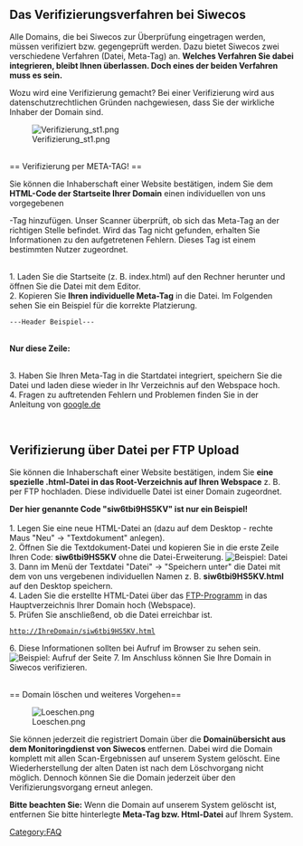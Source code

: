 == Das Verifizierungsverfahren bei Siwecos ==


Alle Domains, die bei Siwecos zur Überprüfung eingetragen werden, müssen verifiziert bzw. gegengeprüft werden. Dazu bietet Siwecos zwei verschiedene Verfahren (Datei, Meta-Tag) an. '''Welches Verfahren Sie dabei integrieren, bleibt Ihnen überlassen. Doch eines der beiden Verfahren muss es sein.'''

Wozu wird eine Verifizierung gemacht? Bei einer Verifizierung wird aus datenschutzrechtlichen Gründen nachgewiesen, dass Sie der wirkliche Inhaber der Domain sind.

[[File:Verifizierung_st1.png]]

<br />
== Verifizierung per META-TAG! ==

Sie können die Inhaberschaft einer Website bestätigen, indem Sie dem '''HTML-Code der Startseite Ihrer Domain''' einen individuellen von uns vorgegebenen <meta>-Tag hinzufügen. Unser Scanner überprüft, ob sich das Meta-Tag an der richtigen Stelle befindet. Wird das Tag nicht gefunden, erhalten Sie Informationen zu den aufgetretenen Fehlern. Dieses Tag ist einem bestimmten Nutzer zugeordnet.

<br />
1. Laden Sie die Startseite (z. B. index.html) auf den Rechner herunter und öffnen Sie die Datei mit dem Editor.<br />
2. Kopieren Sie '''Ihren individuelle Meta-Tag''' in die Datei. Im Folgenden sehen Sie ein Beispiel für die korrekte Platzierung.

 ---Header Beispiel---
 <HTML>
 <HEAD>
 <TITLE>Mein Titel</TITLE><br />
 '''Nur diese Zeile:''' <meta name="siwecostoken" content="Ihr eigener Code/ Token" />
 </HEAD>
 <BODY>

<br />
3. Haben Sie Ihren Meta-Tag in die Startdatei integriert, speichern Sie die Datei und laden diese wieder in Ihr Verzeichnis auf den Webspace hoch.<br />
4. Fragen zu auftretenden Fehlern und Problemen finden Sie in der Anleitung von [https://support.google.com/webmasters/answer/35179?hl=de google.de]


<br />

== Verifizierung über Datei per FTP Upload ==

Sie können die Inhaberschaft einer Website bestätigen, indem Sie '''eine spezielle .html-Datei in das Root-Verzeichnis auf Ihren Webspace''' z. B. per FTP hochladen. Diese individuelle Datei ist einer Domain zugeordnet.

'''Der hier genannte Code "siw6tbi9HS5KV" ist nur ein Beispiel!'''
<br /><br />
1. Legen Sie eine neue HTML-Datei an (dazu auf dem Desktop - rechte Maus "Neu" -> "Textdokument" anlegen).<br />
2. Öffnen Sie die Textdokument-Datei und kopieren Sie in die erste Zeile Ihren Code: '''siw6tbi9HS5KV''' ohne die Datei-Erweiterung.
[[File:Gedit-datei.png|none|Beispiel: Datei]]
3. Dann im Menü der Textdatei "Datei" -> "Speichern unter" die Datei mit dem von uns vergebenen individuellen Namen z. B. '''siw6tbi9HS5KV.html''' auf den Desktop speichern.<br />
4. Laden Sie die erstellte HTML-Datei über das [https://de.wikipedia.org/wiki/FileZilla FTP-Programm] in das Hauptverzeichnis Ihrer Domain hoch (Webspace).<br />
5. Prüfen Sie anschließend, ob die Datei erreichbar ist.
 http://IhreDomain/siw6tbi9HS5KV.html
6. Diese Informationen sollten bei Aufruf im Browser zu sehen sein.
[[File:Html_file.png|none|Beispiel: Aufruf der Seite ]]
7. Im Anschluss können Sie Ihre Domain in Siwecos verifizieren.


<br />
== Domain löschen und weiteres Vorgehen==

[[File:Loeschen.png]]

Sie können jederzeit die registriert Domain über die '''Domainübersicht aus dem Monitoringdienst von Siwecos''' entfernen. Dabei wird die Domain komplett mit allen Scan-Ergebnissen auf unserem System gelöscht. Eine Wiederherstellung der alten Daten ist nach dem Löschvorgang nicht möglich. Dennoch können Sie die Domain jederzeit über den Verifizierungsvorgang erneut anlegen.

'''Bitte beachten Sie:''' Wenn die Domain auf unserem System gelöscht ist, entfernen Sie bitte hinterlegte '''Meta-Tag bzw. Html-Datei''' auf Ihrem System.

[[Category:FAQ]]
